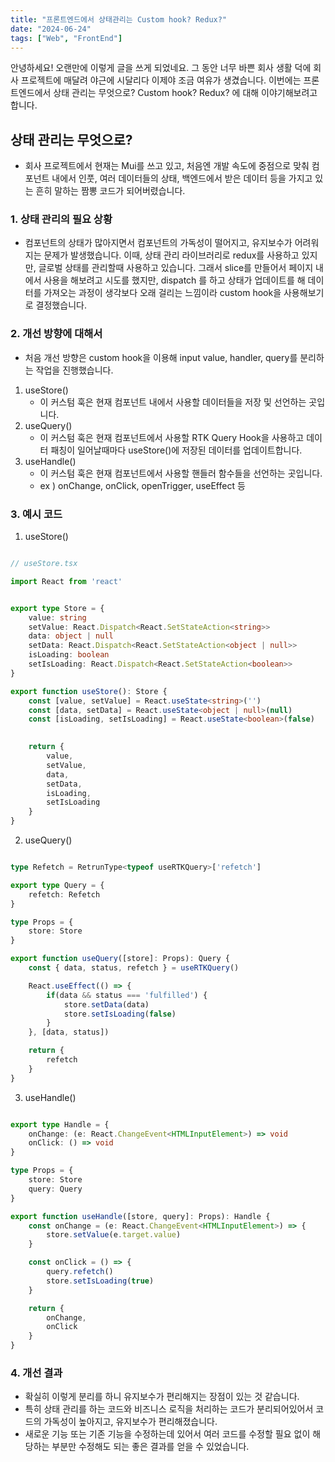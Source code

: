 ```yaml
---
title: "프론트엔드에서 상태관리는 Custom hook? Redux?"
date: "2024-06-24"
tags: ["Web", "FrontEnd"]
---
```


안녕하세요! 오랜만에 이렇게 글을 쓰게 되었네요. 그 동안 너무 바쁜 회사 생활 덕에 회사 프로젝트에 매달려 야근에 시달리다 이제야 조금 여유가 생겼습니다.
이번에는 프론트엔드에서 상태 관리는 무엇으로? Custom hook? Redux? 에 대해 이야기해보려고 합니다.

## 상태 관리는 무엇으로?

- 회사 프로젝트에서 현재는 Mui를 쓰고 있고, 처음엔 개발 속도에 중점으로 맞춰 컴포넌트 내에서 인풋, 
여러 데이터들의 상태, 백엔드에서 받은 데이터 등을 가지고 있는 흔히 말하는 짬뽕 코드가 되어버렸습니다.

### 1. 상태 관리의 필요 상황
- 컴포넌트의 상태가 많아지면서 컴포넌트의 가독성이 떨어지고, 유지보수가 어려워지는 문제가 발생했습니다.
이때, 상태 관리 라이브러리로 redux를 사용하고 있지만, 글로벌 상태를 관리할때 사용하고 있습니다.
그래서 slice를 만들어서 페이지 내에서 사용을 해보려고 시도를 했지만, dispatch 를 하고 상태가 업데이트를 해
데이터를 가져오는 과정이 생각보다 오래 걸리는 느낌이라 custom hook을 사용해보기로 결정했습니다.

### 2. 개선 방향에 대해서
- 처음 개선 방향은 custom hook을 이용해 input value, handler, query를 분리하는 작업을 진행했습니다.

1. useStore()
    - 이 커스텀 훅은 현재 컴포넌트 내에서 사용할 데이터들을 저장 및 선언하는 곳입니다.
2. useQuery()
    - 이 커스텀 훅은 현재 컴포넌트에서 사용할 RTK Query Hook을 사용하고 데이터 패칭이 일어날때마다 useStore()에 저장된 데이터를 업데이트합니다.
3. useHandle()
    - 이 커스텀 훅은 현재 컴포넌트에서 사용할 핸들러 함수들을 선언하는 곳입니다.
    - ex ) onChange, onClick, openTrigger, useEffect 등


### 3. 예시 코드

1. useStore()
```typescript

// useStore.tsx

import React from 'react'


export type Store = {
    value: string
    setValue: React.Dispatch<React.SetStateAction<string>>
    data: object | null
    setData: React.Dispatch<React.SetStateAction<object | null>>
    isLoading: boolean
    setIsLoading: React.Dispatch<React.SetStateAction<boolean>>
}

export function useStore(): Store {
    const [value, setValue] = React.useState<string>('')
    const [data, setData] = React.useState<object | null>(null)
    const [isLoading, setIsLoading] = React.useState<boolean>(false)
    

    return {
        value,
        setValue,
        data,
        setData,
        isLoading,
        setIsLoading
    }
}
```

2. useQuery()
```typescript

type Refetch = RetrunType<typeof useRTKQuery>['refetch']

export type Query = {
    refetch: Refetch
}

type Props = {
    store: Store
}

export function useQuery([store]: Props): Query {
    const { data, status, refetch } = useRTKQuery()

    React.useEffect(() => {
        if(data && status === 'fulfilled') {
            store.setData(data)
            store.setIsLoading(false)
        }
    }, [data, status])

    return {
        refetch
    }
}
```

3. useHandle()
```typescript

export type Handle = {
    onChange: (e: React.ChangeEvent<HTMLInputElement>) => void
    onClick: () => void
}

type Props = {
    store: Store
    query: Query
}

export function useHandle([store, query]: Props): Handle {
    const onChange = (e: React.ChangeEvent<HTMLInputElement>) => {
        store.setValue(e.target.value)
    }

    const onClick = () => {
        query.refetch()
        store.setIsLoading(true)
    }

    return {
        onChange,
        onClick
    }
}
```

### 4. 개선 결과

- 확실히 이렇게 분리를 하니 유지보수가 편리해지는 장점이 있는 것 같습니다.
- 특히 상태 관리를 하는 코드와 비즈니스 로직을 처리하는 코드가 분리되어있어서 코드의 가독성이 높아지고, 유지보수가 편리해졌습니다.
- 새로운 기능 또는 기존 기능을 수정하는데 있어서 여러 코드를 수정할 필요 없이 해당하는 부분만 수정해도 되는 좋은 결과를 얻을 수 있었습니다.

